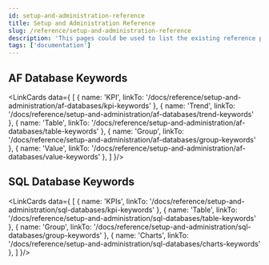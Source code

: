 ```yaml
---
id: setup-and-administration-reference
title: Setup and Administration Reference
slug: /reference/setup-and-administration-reference
description: 'This pages could be used to list the existing reference pages. In the future, we could move from the knowladge base to the documentation.'
tags: ['documentation']
---
```



## AF Database Keywords

<LinkCards data={
  [
    {
      name: 'KPI',
      linkTo: '/docs/reference/setup-and-administration/af-databases/kpi-keywords'
    },
    {
      name: 'Trend',
      linkTo: '/docs/reference/setup-and-administration/af-databases/trend-keywords'
    },
    {
      name: 'Table',
      linkTo: '/docs/reference/setup-and-administration/af-databases/table-keywords'
    },
    {
      name: 'Group',
      linkTo: '/docs/reference/setup-and-administration/af-databases/group-keywords'
    },
    {
      name: 'Value',
      linkTo: '/docs/reference/setup-and-administration/af-databases/value-keywords'
    },
  ]
}/>

## SQL Database Keywords

<LinkCards data={
  [
    {
      name: 'KPIs',
      linkTo: '/docs/reference/setup-and-administration/sql-databases/kpi-keywords'
    },
    {
      name: 'Table',
      linkTo: '/docs/reference/setup-and-administration/sql-databases/table-keywords'
    },
    {
      name: 'Group',
      linkTo: '/docs/reference/setup-and-administration/sql-databases/group-keywords'
    },
    {
      name: 'Charts',
      linkTo: '/docs/reference/setup-and-administration/sql-databases/charts-keywords'
    },
  ]
}/>